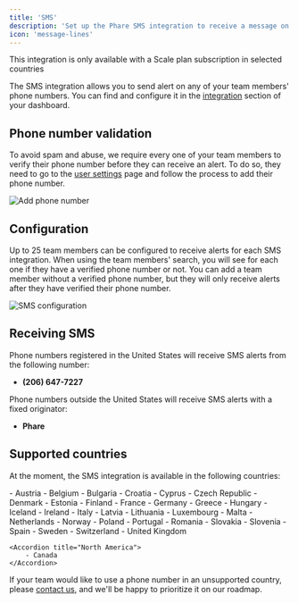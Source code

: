 ```yaml
---
title: 'SMS'
description: 'Set up the Phare SMS integration to receive a message on your phone when your website or server is down.'
icon: 'message-lines'
---
```


<Warning>This integration is only available with a Scale plan subscription in selected countries</Warning>

The SMS integration allows you to send alert on any of your team members' phone numbers. You can find and configure it in the [integration](https://app.phare.io/project/apps) section of your dashboard.

## Phone number validation

To avoid spam and abuse, we require every one of your team members to verify their phone number before they can receive an alert. To do so, they need to go to the [user settings](https://app.phare.io/user/settings) page and follow the process to add their phone number.

<Frame type="glass">
  <img class="border rounded-lg" src="/images/integrations/sms/add-phone-number.webp" alt="Add phone number" />
</Frame>

## Configuration

Up to 25 team members can be configured to receive alerts for each SMS integration. When using the team members' search, you will see for each one if they have a verified phone number or not. You can add a team member without a verified phone number, but they will only receive alerts after they have verified their phone number.

<Frame type="glass">
  <img class="border rounded-lg" src="/images/integrations/sms/sms-configuration.webp" alt="SMS configuration" />
</Frame>

## Receiving SMS

Phone numbers registered in the United States will receive SMS alerts from the following number:

- **(206) 647-7227**

Phone numbers outside the United States will receive SMS alerts with a fixed originator:

- **Phare**

## Supported countries

At the moment, the SMS integration is available in the following countries:

<AccordionGroup>
    <Accordion title="Europe">
        - Austria
        - Belgium
        - Bulgaria
        - Croatia
        - Cyprus
        - Czech Republic
        - Denmark
        - Estonia
        - Finland
        - France
        - Germany
        - Greece
        - Hungary
        - Iceland
        - Ireland
        - Italy
        - Latvia
        - Lithuania
        - Luxembourg
        - Malta
        - Netherlands
        - Norway
        - Poland
        - Portugal
        - Romania
        - Slovakia
        - Slovenia
        - Spain
        - Sweden
        - Switzerland
        - United Kingdom
    </Accordion>

    <Accordion title="North America">
        - Canada
    </Accordion>
</AccordionGroup>

If your team would like to use a phone number in an unsupported country, please [contact us](mailto:contact@phare.io), and we'll be happy to prioritize it on our roadmap.
